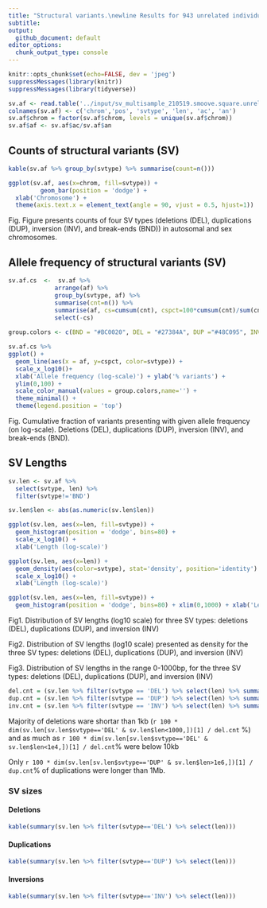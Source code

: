```yaml
---
title: "Structural variants.\newline Results for 943 unrelated individuals"
subtitle:
output: 
  github_document: default
editor_options: 
  chunk_output_type: console
---
```


```r
knitr::opts_chunk$set(echo=FALSE, dev = 'jpeg')
suppressMessages(library(knitr))
suppressMessages(library(tidyverse))

sv.af <- read.table('../input/sv_multisample_210519.smoove.square.unrelated.nogt.stats.tsv')
colnames(sv.af) <- c('chrom','pos', 'svtype', 'len', 'ac', 'an')
sv.af$chrom = factor(sv.af$chrom, levels = unique(sv.af$chrom))
sv.af$af <- sv.af$ac/sv.af$an

```

## Counts of structural variants (SV)

```r

kable(sv.af %>% group_by(svtype) %>% summarise(count=n()))

```


```r

ggplot(sv.af, aes(x=chrom, fill=svtype)) +
         geom_bar(position = 'dodge') +
  xlab('Chromosome') +
  theme(axis.text.x = element_text(angle = 90, vjust = 0.5, hjust=1))

```

Fig. Figure presents counts of four SV types (deletions (DEL), duplications (DUP), inversion (INV), and break-ends (BND)) in autosomal and sex chromosomes.


## Allele frequency of structural variants (SV)

```r

sv.af.cs  <-  sv.af %>% 
             arrange(af) %>%
             group_by(svtype, af) %>%
             summarise(cnt=n()) %>% 
             summarise(af, cs=cumsum(cnt), cspct=100*cumsum(cnt)/sum(cnt)) %>% 
             select(-cs)
  
group.colors <- c(BND = "#BC0020", DEL = "#27384A", DUP ="#48C095", INV = "blue")

sv.af.cs %>%
ggplot() + 
  geom_line(aes(x = af, y=cspct, color=svtype)) +
  scale_x_log10()+
  xlab('Allele frequency (log-scale)') + ylab('% variants') + 
  ylim(0,100) +
  scale_color_manual(values = group.colors,name='') +
  theme_minimal() +
  theme(legend.position = 'top')

```

Fig. Cumulative fraction of variants presenting with given allele frequency (on log-scale). Deletions (DEL), duplications (DUP), inversion (INV), and break-ends (BND).


## SV Lengths

```r

sv.len <- sv.af %>% 
  select(svtype, len) %>% 
  filter(svtype!='BND')

sv.len$len <- abs(as.numeric(sv.len$len))

ggplot(sv.len, aes(x=len, fill=svtype)) +
  geom_histogram(position = 'dodge', bins=80) +
  scale_x_log10() + 
  xlab('Length (log-scale)')

ggplot(sv.len, aes(x=len)) +
  geom_density(aes(color=svtype), stat='density', position='identity')  +
  scale_x_log10() + 
  xlab('Length (log-scale)')

ggplot(sv.len, aes(x=len, fill=svtype)) +
  geom_histogram(position = 'dodge', bins=80) + xlim(0,1000) + xlab('Length (<=1kb)')


```

Fig1. Distribution of SV lengths (log10 scale) for three SV types: deletions (DEL), duplications (DUP), and inversion (INV)

Fig2. Distribution of SV lengths (log10 scale) presented as density for the three SV types: deletions (DEL), duplications (DUP), and inversion (INV)

Fig3. Distribution of SV lengths in the range 0-1000bp, for the three SV types: deletions (DEL), duplications (DUP), and inversion (INV)


```r

del.cnt = (sv.len %>% filter(svtype == 'DEL') %>% select(len) %>% summarise(n()))
dup.cnt = (sv.len %>% filter(svtype == 'DUP') %>% select(len) %>% summarise(n()))
inv.cnt = (sv.len %>% filter(svtype == 'INV') %>% select(len) %>% summarise(n()))
```

Majority of deletions ware shortar than 1kb (`r 100 * dim(sv.len[sv.len$svtype=='DEL' & sv.len$len<1000,])[1] / del.cnt` %) and as much as `r 100 * dim(sv.len[sv.len$svtype=='DEL' & sv.len$len<1e4,])[1] / del.cnt`% were below 10kb

Only `r 100 * dim(sv.len[sv.len$svtype=='DUP' & sv.len$len>1e6,])[1] / dup.cnt`% of duplications were longer than 1Mb.


### SV sizes

#### Deletions

```r
kable(summary(sv.len %>% filter(svtype=='DEL') %>% select(len)))
```

#### Duplications

```r
kable(summary(sv.len %>% filter(svtype=='DUP') %>% select(len)))
```

#### Inversions

```r
kable(summary(sv.len %>% filter(svtype=='INV') %>% select(len)))
```





